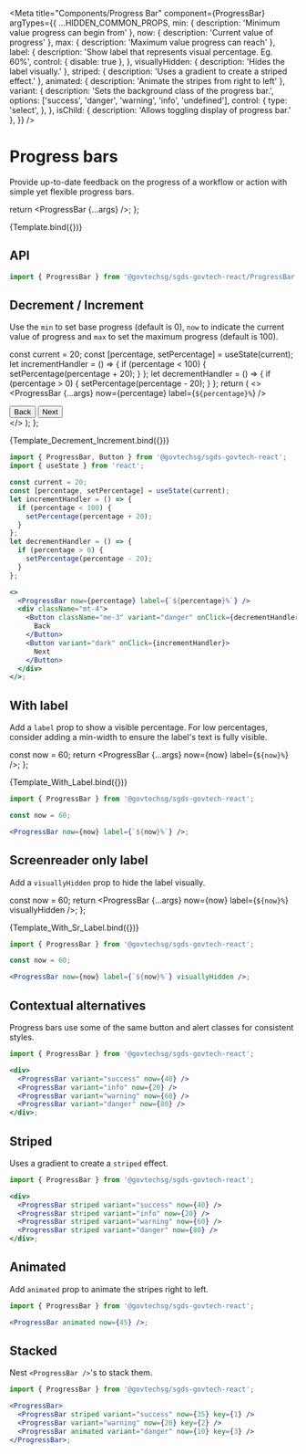 
<Meta
  title="Components/Progress Bar"
  component={ProgressBar}
  argTypes={{
    ...HIDDEN_COMMON_PROPS,
    min: { description: 'Minimum value progress can begin from' },
    now: { description: 'Current value of progress' },
    max: { description: 'Maximum value progress can reach' },
    label: {
      description: 'Show label that represents visual percentage. Eg. 60%',
      control: { disable: true },
    },
    visuallyHidden: { description: 'Hides the label visually.' },
    striped: { description: 'Uses a gradient to create a striped effect.' },
    animated: { description: 'Animate the stripes from right to left' },
    variant: {
      description: 'Sets the background class of the progress bar.',
      options: ['success', 'danger', 'warning', 'info', 'undefined'],
      control: {
        type: 'select',
      },
    },
    isChild: { description: 'Allows toggling display of progress bar.' },
  }}
/>

# Progress bars

Provide up-to-date feedback on the progress of a workflow or action with simple yet flexible progress bars.

  return <ProgressBar {...args} />;
};

<Canvas>
  <Story name="Default">{Template.bind({})}</Story>
</Canvas>

## API

```jsx
import { ProgressBar } from '@govtechsg/sgds-govtech-react/ProgressBar'; 
```

<ArgsTable story="Default" />

## Decrement / Increment

Use the `min` to set base progress (default is 0), `now` to indicate the current value of progress and `max` to set the maximum progress (default is 100).

  const current = 20;
  const [percentage, setPercentage] = useState(current);
  let incrementHandler = () => {
    if (percentage < 100) {
      setPercentage(percentage + 20);
    }
  };
  let decrementHandler = () => {
    if (percentage > 0) {
      setPercentage(percentage - 20);
    }
  };
  return (
    <>
      <ProgressBar {...args} now={percentage} label={`${percentage}%`} />
      <div className="mt-4">
        <Button className="me-3" variant="danger" onClick={decrementHandler}>
          Back
        </Button>
        <Button variant="dark" onClick={incrementHandler}>
          Next
        </Button>
      </div>
    </>
  );
};

<Canvas>
  <Story name="Decrement & Increment">
    {Template_Decrement_Increment.bind({})}
  </Story>
</Canvas>

```jsx
import { ProgressBar, Button } from '@govtechsg/sgds-govtech-react';
import { useState } from 'react';

const current = 20;
const [percentage, setPercentage] = useState(current);
let incrementHandler = () => {
  if (percentage < 100) {
    setPercentage(percentage + 20);
  }
};
let decrementHandler = () => {
  if (percentage > 0) {
    setPercentage(percentage - 20);
  }
};

<>
  <ProgressBar now={percentage} label={`${percentage}%`} />
  <div className="mt-4">
    <Button className="me-3" variant="danger" onClick={decrementHandler}>
      Back
    </Button>
    <Button variant="dark" onClick={incrementHandler}>
      Next
    </Button>
  </div>
</>;
```

## With label

Add a `label` prop to show a visible percentage. For low percentages, consider adding a min-width to ensure the label's text is fully visible.

  const now = 60;
  return <ProgressBar {...args} now={now} label={`${now}%`} />;
};

<Canvas>
  <Story name="With Label">{Template_With_Label.bind({})}</Story>
</Canvas>

```jsx
import { ProgressBar } from '@govtechsg/sgds-govtech-react';

const now = 60;

<ProgressBar now={now} label={`${now}%`} />;
```

## Screenreader only label

Add a `visuallyHidden` prop to hide the label visually.

  const now = 60;
  return <ProgressBar {...args} now={now} label={`${now}%`} visuallyHidden />;
};

<Canvas>
  <Story name="Screenreader Only Label">
    {Template_With_Sr_Label.bind({})}
  </Story>
</Canvas>

```jsx
import { ProgressBar } from '@govtechsg/sgds-govtech-react';

const now = 60;

<ProgressBar now={now} label={`${now}%`} visuallyHidden />;
```

## Contextual alternatives

Progress bars use some of the same button and alert classes for consistent styles.

<Canvas>
  <Story name="Contextual Alternatives">
    <div>
      <ProgressBar variant="success" now={40} />
      <ProgressBar variant="info" now={20} />
      <ProgressBar variant="warning" now={60} />
      <ProgressBar variant="danger" now={80} />
    </div>
  </Story>
</Canvas>

```jsx
import { ProgressBar } from '@govtechsg/sgds-govtech-react';

<div>
  <ProgressBar variant="success" now={40} />
  <ProgressBar variant="info" now={20} />
  <ProgressBar variant="warning" now={60} />
  <ProgressBar variant="danger" now={80} />
</div>;
```

## Striped

Uses a gradient to create a `striped` effect.

<Canvas>
  <Story name="Striped">
    <div>
      <ProgressBar striped variant="success" now={40} />
      <ProgressBar striped variant="info" now={20} />
      <ProgressBar striped variant="warning" now={60} />
      <ProgressBar striped variant="danger" now={80} />
    </div>
  </Story>
</Canvas>

```jsx
import { ProgressBar } from '@govtechsg/sgds-govtech-react';

<div>
  <ProgressBar striped variant="success" now={40} />
  <ProgressBar striped variant="info" now={20} />
  <ProgressBar striped variant="warning" now={60} />
  <ProgressBar striped variant="danger" now={80} />
</div>;
```

## Animated

Add `animated` prop to animate the stripes right to left.

<Canvas>
  <Story name="Animated">
    <ProgressBar animated now={45} />
  </Story>
</Canvas>

```jsx
import { ProgressBar } from '@govtechsg/sgds-govtech-react';

<ProgressBar animated now={45} />;
```

## Stacked

Nest `<ProgressBar />`'s to stack them.

<Canvas>
  <Story name="Stacked">
    <ProgressBar>
      <ProgressBar striped variant="success" now={35} key={1} />
      <ProgressBar variant="warning" now={20} key={2} />
      <ProgressBar animated variant="danger" now={10} key={3} />
    </ProgressBar>
  </Story>
</Canvas>

```jsx
import { ProgressBar } from '@govtechsg/sgds-govtech-react';

<ProgressBar>
  <ProgressBar striped variant="success" now={35} key={1} />
  <ProgressBar variant="warning" now={20} key={2} />
  <ProgressBar animated variant="danger" now={10} key={3} />
</ProgressBar>;
```
